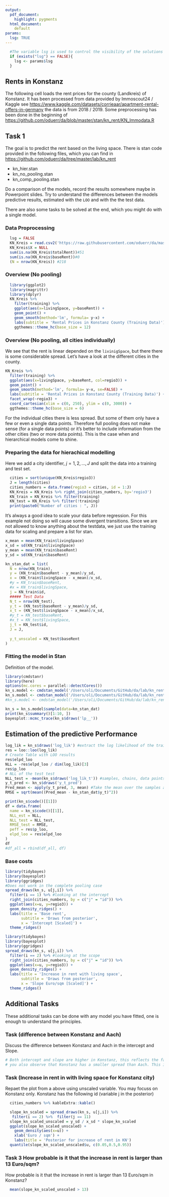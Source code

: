 ```yaml
---
output:
  pdf_document:
    highlight: pygments
  html_document: 
    default
params:
  lsg: TRUE
---
```


```r
  #The variable lsg is used to control the visibility of the solutions and needs to be set
  if (exists("lsg") == FALSE){ 
    lsg <- params$lsg
  }
```

## Rents in Konstanz
The following cell loads the rent prices for the county (Landkreis) of Konstanz. It has been processed from data provided by Immoscout24 / Kaggle see  <https://www.kaggle.com/datasets/corrieaar/apartment-rental-offers-in-germany> the data is from 2018 / 2019. Some preprocessing has been done in the beginning of <https://github.com/oduerr/da/blob/master/stan/kn_rent/KN_Immodata.R>

## Task 1
The goal is to predict the rent based on the living space. There is stan code provided in the following files, which you can find in <https://github.com/oduerr/da/tree/master/lab/kn_rent>


- kn_hier.stan
- kn_no_pooling.stan
- kn_comp_pooling.stan

Do a comparison of the models, record the results somewhere maybe in Powerpoint slides. Try to understand the differences between the models predictive results, estimated with the `LOO` and with the the test data. 

There are also some tasks to be solved at the end, which you might do with a single model.
 

### Data Proprocessing
```r
  lsg = FALSE
  KN_Kreis = read.csv2('https://raw.githubusercontent.com/oduerr/da/master/stan/kn_rent/KN_Kreis.csv')
  KN_Kreis$X = NULL
  sum(is.na(KN_Kreis$totalRent))#51
  sum(is.na(KN_Kreis$baseRent))#0
  (N = nrow(KN_Kreis)) #218
```
### Overview (No pooling)

```r
  library(ggplot2)
  library(magrittr)
  library(dplyr)
  KN_Kreis %>% 
    filter(training) %>% 
    ggplot(aes(x=livingSpace, y=baseRent)) +
    geom_point() + 
    geom_smooth(method='lm', formula= y~x) + 
    labs(subtitle = 'Rental Prices in Konstanz County (Training Data)') +
    ggthemes::theme_hc(base_size = 12) 
```

### Overview (No pooling, all cities individually)

We see that the rent is linear depended on the `livinigSpace`, but there there is some considerable spread. Let's have a look at the different cities in the county.

```r
KN_Kreis %>% 
  filter(training) %>% 
  ggplot(aes(x=livingSpace, y=baseRent, col=regio3)) +
  geom_point() + 
  geom_smooth(method='lm', formula= y~x, se=FALSE) + 
  labs(subtitle = 'Rental Prices in Konstanz County (Training Data)') +
  facet_wrap(~regio3) + 
  coord_cartesian(xlim = c(0, 250), ylim = c(0, 3000)) + 
  ggthemes::theme_hc(base_size = 6) 
```
For the individual cities there is less spread. But some of them only have a few or even a single data points. Therefore full pooling does not make sense (for a single data points) or it's better to include information from the other cities (two or more data points). This is the case when and hierarchical models come to shine.

### Preparing the data for hierachical modelling 
Here we add a city identifier, $j=1,2,\ldots,J$ and split the data into a training and test set.

```r
  cities = sort(unique(KN_Kreis$regio3))
  J = length(cities)
  cities_numbers = data.frame(regio3 = cities, id = 1:J)
  KN_Kreis = KN_Kreis %>% right_join(cities_numbers, by='regio3')
  KN_train = KN_Kreis %>% filter(training)
  KN_test = KN_Kreis %>% filter(!training)
  print(paste0("Number of cities : ", J))
```

It's always a good idea to scale your data before regression. For this example not doing so will cause some divergent transitions. Since we are not allowed to know anything about the testdata, we just use the training data for scaling and prepare a list for stan.

```r
x_mean = mean(KN_train$livingSpace)
x_sd = sd(KN_train$livingSpace)
y_mean = mean(KN_train$baseRent)
y_sd = sd(KN_train$baseRent) 

kn_stan_dat = list(
  N = nrow(KN_train),
  y = (KN_train$baseRent - y_mean)/y_sd,
  x = (KN_train$livingSpace - x_mean)/x_sd,
  #y = KN_train$baseRent,
  #x = KN_train$livingSpace,
  j = KN_train$id,
  ##### Test Data
  N_t = nrow(KN_test),
  y_t = (KN_test$baseRent - y_mean)/y_sd,
  x_t = (KN_test$livingSpace - x_mean)/x_sd,
  #y_t = KN_test$baseRent,
  #x_t = KN_test$livingSpace,
  j_t = KN_test$id,
  J = J,
  
  y_t_unscaled = KN_test$baseRent
)
```

### Fitting the model in Stan
Definition of the model.



```r
library(cmdstanr)
library(here)
options(mc.cores = parallel::detectCores())
kn_s.model <- cmdstan_model('/Users/oli/Documents/GitHub/da/lab/kn_rent/kn_comp_pooling.stan')
kn_s.model <- cmdstan_model('/Users/oli/Documents/GitHub/da/lab/kn_rent/kn_hier.stan')
#kn_s.model <- cmdstan_model('/Users/oli/Documents/GitHub/da/lab/kn_rent/kn_no_pooling.stan')

kn_s = kn_s.model$sample(data=kn_stan_dat) 
print(kn_s$summary()[1:10, ])
bayesplot::mcmc_trace(kn_s$draws('lp__'))
```
## Estimation of the predictive Performance

```r
log_lik = kn_s$draws('log_lik') #extract the log likelihood of the training data
res = loo::loo(log_lik)
# Create Table with LOO results
res$elpd_loo
NLL = -res$elpd_loo / dim(log_lik)[3]
res$p_loo
# NLL of the test test
NLL_test = -mean(kn_s$draws('log_lik_t')) #samples, chains, data points
y_t_pred <- kn_s$draws('y_t_pred')
Pred_mean <- apply(y_t_pred, 3, mean) #Take the mean over the samples and chains
RMSE = sqrt(mean((Pred_mean - kn_stan_dat$y_t)^2))

print(kn_s$code()[[1]])
df = data.frame(
  name = kn_s$code()[[1]],
  NLL_est = NLL,
  NLL_test = NLL_test,
  RMSE_test = RMSE,
  peff = res$p_loo,
  elpd_loo = res$elpd_loo
)
df
#df_all = rbind(df_all, df)
```


### Base costs
```r
library(tidybayes)
library(bayesplot)
library(ggridges)
#Does not work in the complete pooling case
spread_draws(kn_s, u[j,i]) %>%
  filter(i == 1) %>% #looking at the intercept
  right_join(cities_numbers, by = c("j" = "id")) %>% 
  ggplot(aes(x=u, y=regio3)) + 
  geom_density_ridges() +
  labs(title = 'Base rent', 
       subtitle = 'Draws from posterior',
       x = 'Intercept [Scaled]') +
  theme_ridges()
```


```r
library(tidybayes)
library(bayesplot)
library(ggridges)
spread_draws(kn_s, u[j,i]) %>%
  filter(i == 2) %>% #looking at the scope
  right_join(cities_numbers, by = c("j" = "id")) %>% 
  ggplot(aes(x=u, y=regio3)) + 
  geom_density_ridges() +
  labs(title = 'Increase in rent with living space', 
       subtitle = 'Draws from posterior',
       x = 'Slope Euro/sqm [Scaled]') +
  theme_ridges()
```

## Additional Tasks
These additional tasks can be done with any model you have fitted, one is enough to understand the principles.

### Task (difference between Konstanz and Aach)
Discuss the difference between Konstanz and Aach in the intercept and Slope.
```r
# Both intercept and slope are higher in Konstanz, this reflects the fact that the Konstanz is more expensive place. But
# you also observe that Konstanz has a smaller spread than Aach. This is due to the fact that there are more data in Konstanz compared to Aach.
```

### Task (Increase in rent in with living space for Konstanz city)
Repaet the plot from a above using unscaled variable. You may focuss on Konstanz only. Konstanz has the following id (variable j in the posterior)
```r
  cities_numbers %>% kableExtra::kable()
```


```r
  slope_kn_scaled = spread_draws(kn_s, u[j,i]) %>%
   filter(i == 2) %>%  filter(j == 11) 
  slope_kn_scaled_unscaled = y_sd / x_sd * slope_kn_scaled 
  ggplot(slope_kn_scaled_unscaled) + 
    geom_density(aes(x=u)) +
    xlab('Euro / sqm') + 
    labs(title = 'Posterior for increase of rent in KN')
  quantile(slope_kn_scaled_unscaled$u, c(0.05,0.5,0.95))
```

### Task 3 How probable is it that the increase in rent is larger than 13 Euro/sqm?

How probable is it that the increase in rent is larger than 13 Euro/sqm in Konstanz?

```r
  mean(slope_kn_scaled_unscaled > 13)
```


